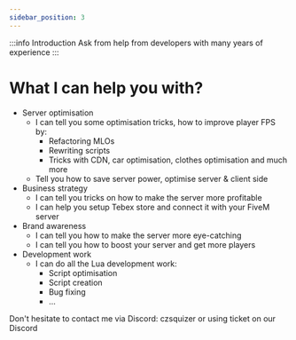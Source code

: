 ```yaml
---
sidebar_position: 3
---
```


:::info Introduction
Ask from help from developers with many years of experience
:::

# What I can help you with?
- Server optimisation
    - I can tell you some optimisation tricks, how to improve player FPS by:
        - Refactoring MLOs
        - Rewriting scripts
        - Tricks with CDN, car optimisation, clothes optimisation and much more
    - Tell you how to save server power, optimise server & client side
- Business strategy
    - I can tell you tricks on how to make the server more profitable
    - I can help you setup Tebex store and connect it with your FiveM server
- Brand awareness
    - I can tell you how to make the server more eye-catching
    - I can tell you how to boost your server and get more players
- Development work
    - I can do all the Lua development work:
        - Script optimisation
        - Script creation
        - Bug fixing
        - ...


Don't hesitate to contact me via Discord: czsquizer or using ticket on our Discord